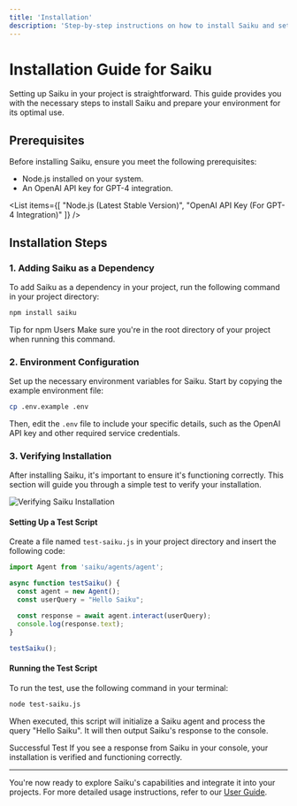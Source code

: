```yaml
---
title: 'Installation'
description: 'Step-by-step instructions on how to install Saiku and set up your environment for optimal use.'
---
```


# Installation Guide for Saiku

Setting up Saiku in your project is straightforward. This guide provides you with the necessary steps to install Saiku and prepare your environment for its optimal use.


## Prerequisites

Before installing Saiku, ensure you meet the following prerequisites:

- Node.js installed on your system.
- An OpenAI API key for GPT-4 integration.

<List items={[
  "Node.js (Latest Stable Version)",
  "OpenAI API Key (For GPT-4 Integration)"
]} />

## Installation Steps

### 1. Adding Saiku as a Dependency

To add Saiku as a dependency in your project, run the following command in your project directory:

```bash
npm install saiku
```

<Callout type="tip">
  <CalloutTitle>Tip for npm Users</CalloutTitle>
  Make sure you're in the root directory of your project when running this command.
</Callout>

### 2. Environment Configuration

Set up the necessary environment variables for Saiku. Start by copying the example environment file:

```bash
cp .env.example .env
```

Then, edit the `.env` file to include your specific details, such as the OpenAI API key and other required service credentials.

### 3. Verifying Installation

After installing Saiku, it's important to ensure it's functioning correctly. This section will guide you through a simple test to verify your installation.

<Image
  src="/images/verify-installation.svg"
  alt="Verifying Saiku Installation"
/>

#### Setting Up a Test Script

Create a file named `test-saiku.js` in your project directory and insert the following code:

```javascript
import Agent from 'saiku/agents/agent';

async function testSaiku() {
  const agent = new Agent();
  const userQuery = "Hello Saiku";

  const response = await agent.interact(userQuery);
  console.log(response.text);
}

testSaiku();
```

#### Running the Test Script

To run the test, use the following command in your terminal:

```bash
node test-saiku.js
```

When executed, this script will initialize a Saiku agent and process the query "Hello Saiku". It will then output Saiku's response to the console.

<Callout type="success">
  <CalloutTitle>Successful Test</CalloutTitle>
  If you see a response from Saiku in your console, your installation is verified and functioning correctly.
</Callout>

---

You're now ready to explore Saiku's capabilities and integrate it into your projects. For more detailed usage instructions, refer to our [User Guide](/user-guide/usage-instructions).

<Footer />



